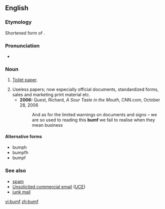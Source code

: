 ==English==

===Etymology===
Shortened form of {{term|bumfodder}}.

===Pronunciation===
*{{a|UK}} {{IPA|/bʌmf/}}

===Noun===
{{en-noun|-}}

# {{British|obsolete}} [[toilet paper|Toilet paper]].
# Useless papers; now especially official documents, standardized forms, sales and marketing print material etc.
#* '''2006:''' Quest, Richard, ''A Sour Taste in the Mouth'', CNN.com, October 28, 2006
#*: And as for the limited warnings on documents and signs – we are so used to reading this '''bumf''' we fail to realise when they mean business

{{rfv|inflections?}}

====Alternative forms====
* bumph
* bumpfh
* bumpf

===See also===
* [[spam]]
* [[Unsolicited commercial email]] ([[UCE]])
* [[junk mail]]

[[vi:bumf]]
[[zh:bumf]]